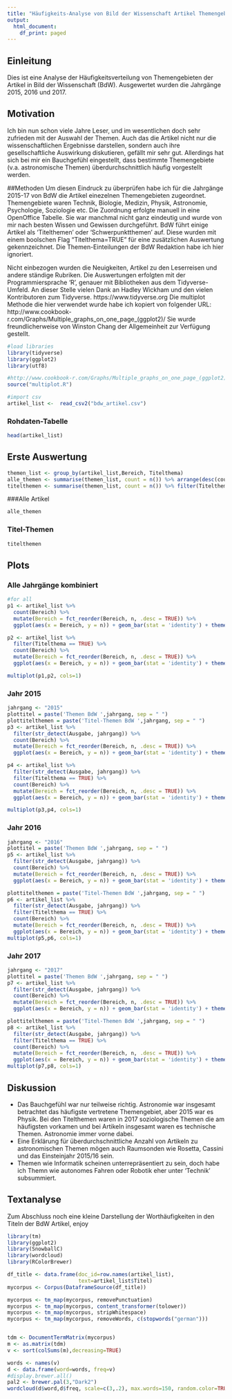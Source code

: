 ```yaml
---
title: "Häufigkeits-Analyse von Bild der Wissenschaft Artikel Themengebieten"
output:
  html_document:
    df_print: paged
---
```

## Einleitung
Dies ist eine Analyse der Häufigkeitsverteilung von Themengebieten der Artikel in Bild der Wissenschaft (BdW). Ausgewertet wurden die Jahrgänge 2015, 2016 und 2017.

## Motivation
Ich bin nun schon viele Jahre Leser, und im wesentlichen doch sehr zufrieden mit der Auswahl der Themen. Auch das die Artikel nicht nur die wissenschaftlichen Ergebnisse darstellen, sondern auch ihre gesellschaftliche Auswirkung diskutieren, gefällt mir sehr gut.
Allerdings hat sich bei mir ein Bauchgefühl eingestellt, dass bestimmte Themengebiete (v.a. astronomische Themen) überdurchschnittlich häufig vorgestellt werden. 

##Methoden
Um diesen Eindruck zu überprüfen habe ich für die Jahrgänge 2015-17 von BdW die Artikel einezelnen Themengebieten zugeordnet. Themengebiete waren Technik, Biologie, Medizin, Physik, Astronomie, Psychologie, Soziologie etc. Die Zuordnung erfolgte manuell in eine OpenOffice Tabelle. Sie war manchmal nicht ganz eindeutig und wurde von mir nach besten Wissen und Gewissen durchgeführt. BdW führt einige Artikel als 'Titelthemen' oder 'Schwerpunktthemen' auf. Diese wurden mit einem boolschen Flag "Titelthema=TRUE" für eine zusätzlichen Auswertung gekennzeichnet. 
Die Themen-Einteilungen der BdW Redaktion habe ich hier ignoriert.

Nicht einbezogen wurden die Neuigkeiten, Artikel zu den Leserreisen und andere ständige Rubriken.
Die Auswertungen erfolgten mit der Programmiersprache 'R', genauer mit Bibliotheken aus dem Tidyverse-Umfeld. An dieser Stelle vielen Dank an Hadley Wickham und den vielen Kontributoren zum Tidyverse. https://www.tidyverse.org
Die multiplot Methode die hier verwendet wurde habe ich kopiert von folgender URL: http://www.cookbook-r.com/Graphs/Multiple_graphs_on_one_page_(ggplot2)/
Sie wurde freundlicherweise von Winston Chang der Allgemeinheit zur Verfügung gestellt.

```r
#load libraries
library(tidyverse)
library(ggplot2)
library(utf8)

#http://www.cookbook-r.com/Graphs/Multiple_graphs_on_one_page_(ggplot2)/
source("multiplot.R")

#import csv
artikel_list <-  read_csv2("bdw_artikel.csv")

```
### Rohdaten-Tabelle
```r
head(artikel_list)
```
## Erste Auswertung
```r
themen_list <- group_by(artikel_list,Bereich, Titelthema)
alle_themen <- summarise(themen_list, count = n()) %>% arrange(desc(count))
titelthemen <- summarise(themen_list, count = n()) %>% filter(Titelthema == TRUE) %>% arrange(desc(count))
```
###Alle Artikel
```r
alle_themen
```
### Titel-Themen
```r
titelthemen
```
## Plots
### Alle Jahrgänge kombiniert
```r
#for all
p1 <- artikel_list %>%
  count(Bereich) %>%
  mutate(Bereich = fct_reorder(Bereich, n, .desc = TRUE)) %>%
  ggplot(aes(x = Bereich, y = n)) + geom_bar(stat = 'identity') + theme(axis.text.x = element_text(angle = 60, hjust = 1), axis.title.x=element_blank(), axis.title.y=element_blank()) + scale_y_continuous(labels = function (x) floor(x)) + ggtitle('Themen BdW') + theme(plot.title = element_text(hjust = 0.5))

p2 <- artikel_list %>%
  filter(Titelthema == TRUE) %>%
  count(Bereich) %>%
  mutate(Bereich = fct_reorder(Bereich, n, .desc = TRUE)) %>%
  ggplot(aes(x = Bereich, y = n)) + geom_bar(stat = 'identity') + theme(axis.text.x = element_text(angle = 60, hjust = 1), axis.title.x=element_blank(), axis.title.y=element_blank()) + scale_y_continuous(labels = function (x) floor(x)) + ggtitle('Titel Themen BdW') + theme(plot.title = element_text(hjust = 0.5))

multiplot(p1,p2, cols=1)
```

### Jahr 2015
```r
jahrgang <- "2015"
plottitel = paste('Themen BdW ',jahrgang, sep = " ")
plottitelthemen = paste('Titel-Themen BdW ',jahrgang, sep = " ")
p3 <- artikel_list %>%
  filter(str_detect(Ausgabe, jahrgang)) %>%
  count(Bereich) %>%
  mutate(Bereich = fct_reorder(Bereich, n, .desc = TRUE)) %>%
  ggplot(aes(x = Bereich, y = n)) + geom_bar(stat = 'identity') + theme(axis.text.x = element_text(angle = 60, hjust = 1), axis.title.x=element_blank(), axis.title.y=element_blank()) + scale_y_continuous(labels = function (x) floor(x)) + ggtitle(plottitel) + theme(plot.title = element_text(hjust = 0.5))

p4 <- artikel_list %>%
  filter(str_detect(Ausgabe, jahrgang)) %>%
  filter(Titelthema == TRUE) %>%
  count(Bereich) %>%
  mutate(Bereich = fct_reorder(Bereich, n, .desc = TRUE)) %>%
  ggplot(aes(x = Bereich, y = n)) + geom_bar(stat = 'identity') + theme(axis.text.x = element_text(angle = 60, hjust = 1), axis.title.x=element_blank(), axis.title.y=element_blank()) + scale_y_continuous(labels = function (x) floor(x)) + ggtitle(plottitelthemen) + theme(plot.title = element_text(hjust = 0.5))

multiplot(p3,p4, cols=1)

```


### Jahr 2016

```r
jahrgang <- "2016"
plottitel = paste('Themen BdW ',jahrgang, sep = " ")
p5 <- artikel_list %>%
  filter(str_detect(Ausgabe, jahrgang)) %>%
  count(Bereich) %>%
  mutate(Bereich = fct_reorder(Bereich, n, .desc = TRUE)) %>%
  ggplot(aes(x = Bereich, y = n)) + geom_bar(stat = 'identity') + theme(axis.text.x = element_text(angle = 60, hjust = 1), axis.title.x=element_blank(), axis.title.y=element_blank()) + scale_y_continuous(labels = function (x) floor(x)) + ggtitle(plottitel) + theme(plot.title = element_text(hjust = 0.5))

plottitelthemen = paste('Titel-Themen BdW ',jahrgang, sep = " ")
p6 <- artikel_list %>%
  filter(str_detect(Ausgabe, jahrgang)) %>%
  filter(Titelthema == TRUE) %>%
  count(Bereich) %>%
  mutate(Bereich = fct_reorder(Bereich, n, .desc = TRUE)) %>%
  ggplot(aes(x = Bereich, y = n)) + geom_bar(stat = 'identity') + theme(axis.text.x = element_text(angle = 60, hjust = 1), axis.title.x=element_blank(), axis.title.y=element_blank()) + scale_y_continuous(labels = function (x) floor(x)) + ggtitle(plottitelthemen ) + theme(plot.title = element_text(hjust = 0.5))
multiplot(p5,p6, cols=1)

```

### Jahr 2017
```r
jahrgang <- "2017"
plottitel = paste('Themen BdW ',jahrgang, sep = " ")
p7 <- artikel_list %>%
  filter(str_detect(Ausgabe, jahrgang)) %>%
  count(Bereich) %>%
  mutate(Bereich = fct_reorder(Bereich, n, .desc = TRUE)) %>%
  ggplot(aes(x = Bereich, y = n)) + geom_bar(stat = 'identity') + theme(axis.text.x = element_text(angle = 60, hjust = 1), axis.title.x=element_blank(), axis.title.y=element_blank()) + scale_y_continuous(labels = function (x) floor(x)) + ggtitle(plottitel) + theme(plot.title = element_text(hjust = 0.5))

plottitelthemen = paste('Titel-Themen BdW ',jahrgang, sep = " ")
p8 <- artikel_list %>%
  filter(str_detect(Ausgabe, jahrgang)) %>%
  filter(Titelthema == TRUE) %>%
  count(Bereich) %>%
  mutate(Bereich = fct_reorder(Bereich, n, .desc = TRUE)) %>%
  ggplot(aes(x = Bereich, y = n)) + geom_bar(stat = 'identity') + theme(axis.text.x = element_text(angle = 60, hjust = 1), axis.title.x=element_blank(), axis.title.y=element_blank()) + scale_y_continuous(labels = function (x) floor(x)) + ggtitle(plottitelthemen ) + theme(plot.title = element_text(hjust = 0.5))
multiplot(p7,p8, cols=1)

```

## Diskussion

* Das Bauchgefühl war nur teilweise richtig. Astronomie war insgesamt betrachtet das häufigste vertretene Themengebiet, aber 2015 war es Physik. Bei den Titelthemen waren in 2017 soziologische Themen die am häufigsten vorkamen und bei Artikeln insgesamt waren es technische Themen. Astronomie immer vorne dabei. 
* Eine Erklärung für überdurchschnittliche Anzahl von Artikeln zu astronomischen Themen mögen auch Raumsonden wie Rosetta, Cassini und das Einsteinjahr 2015/16 sein. 
* Themen wie Informatik scheinen unterrepräsentiert zu sein, doch habe ich Themn wie autonomes Fahren oder Robotik eher unter 'Technik' subsummiert.

## Textanalyse
Zum Abschluss noch eine kleine Darstellung der Worthäufigkeiten in den Titeln der BdW Artikel, enjoy

```r
library(tm)
library(ggplot2)
library(SnowballC)
library(wordcloud)
library(RColorBrewer)

df_title <- data.frame(doc_id=row.names(artikel_list),
                       text=artikel_list$Titel)
mycorpus <- Corpus(DataframeSource(df_title))

mycorpus <- tm_map(mycorpus, removePunctuation)
mycorpus <- tm_map(mycorpus, content_transformer(tolower))
mycorpus <- tm_map(mycorpus, stripWhitespace)
mycorpus <- tm_map(mycorpus, removeWords, c(stopwords("german")))


tdm <- DocumentTermMatrix(mycorpus)
m <- as.matrix(tdm)
v <- sort(colSums(m),decreasing=TRUE)

words <- names(v)
d <- data.frame(word=words, freq=v)
#display.brewer.all()
pal2 <- brewer.pal(3,"Dark2")
wordcloud(d$word,d$freq, scale=c(3,.2), max.words=150, random.color=TRUE,colors = pal2)


```

